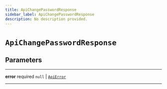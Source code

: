 ```yaml
---
title: ApiChangePasswordResponse
sidebar_label: ApiChangePasswordResponse
description: No description provided.
---
```


# `ApiChangePasswordResponse`

## Parameters

---

**error** <span className="optional-status">required</span> `null` | [`ApiError`](/reference/javascript/auth/types/api-error)

---
